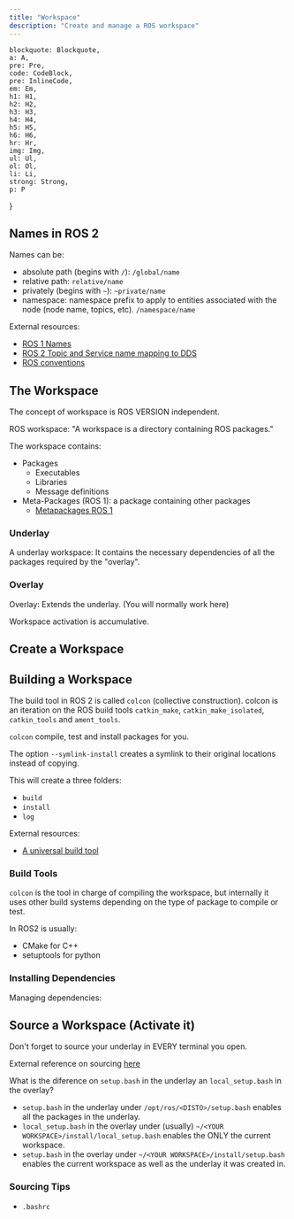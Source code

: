 ```yaml
---
title: "Workspace"
description: "Create and manage a ROS workspace"
---
```


    blockquote: Blockquote,
    a: A,
    pre: Pre,
    code: CodeBlock,
    pre: InlineCode,
    em: Em,
    h1: H1,
    h2: H2,
    h3: H3,
    h4: H4,
    h5: H5,
    h6: H6,
    hr: Hr,
    img: Img,
    ul: Ul,
    ol: Ol,
    li: Li,
    strong: Strong,
    p: P
}

## Names in ROS 2

Names can be:
- absolute path (begins with `/`): `/global/name`
- relative path: `relative/name`
- privately (begins with `~`): `~private/name`
- namespace: namespace prefix to apply to entities associated with the node (node name, topics, etc). `/namespace/name`

<Drawio
    file="ros.drawio"
    page="2"
    description="Names in ROS"
/>


External resources:
- [ROS 1 Names](http://wiki.ros.org/Names)
- [ROS 2 Topic and Service name mapping to DDS](https://design.ros2.org/articles/topic_and_service_names.html)
- [ROS conventions](http://wiki.ros.org/ROS/Patterns/Conventions)

## The Workspace

The concept of workspace is ROS VERSION independent.

ROS workspace: "A workspace is a directory containing ROS packages."

The workspace contains:
- Packages
    - Executables
    - Libraries
    - Message definitions
- Meta-Packages (ROS 1): a package containing other packages
    - [Metapackages ROS 1](http://wiki.ros.org/Metapackages)

### Underlay

A underlay workspace: It contains the necessary dependencies of all the packages required by the "overlay".

### Overlay

Overlay: Extends the underlay. (You will normally work here)

<Important
    note="Keep in mind that an underlay does not necessarily have to be the main ROS 2 installation."
/>

Workspace activation is accumulative.

## Create a Workspace

<Terminal
    title="create a workspace"
    content="mkdir -p ~/ros2_ws/src \
    cd ~/ros2_ws"
/>

## Building a Workspace

The build tool in ROS 2 is called `colcon` (collective construction). colcon is an iteration on the ROS build tools `catkin_make`, `catkin_make_isolated`, `catkin_tools` and `ament_tools`.

`colcon` compile, test and install packages for you.

<Terminal
    title="build workspace"
    content="cd ~/ros2_ws \
    colcon build --symlink-install"
/>

The option `--symlink-install` creates a symlink to their original locations instead of copying.

This will create a three folders:
- `build`
- `install`
- `log`

<Important
    note="You should always run the build command from the ROOT of the workspace"
/>

External resources:
- [A universal build tool](https://design.ros3.org/articles/build_tool.html)

### Build Tools

`colcon` is the tool in charge of compiling the workspace, but internally it uses other build systems depending on the type of package to compile or test.

In ROS2 is usually:
- CMake for C++
- setuptools for python


### Installing Dependencies

Managing dependencies:

<Terminal
    title="install dependencies with rosdep"
    content="rosdep install -i --from-path src --rosdistro humble -y"
/>

## Source a Workspace (Activate it)

Don't forget to source your underlay in EVERY terminal you open.

<Terminal
    title="source underlay"
    content="source /opt/ros/humble/setup.bash"
/>

<Terminal
    title="source overlay"
    content="source ~/ros2_ws/local_setup.bash"
/>

External reference on sourcing [here](https://docs.ros.org/en/humble/Tutorials/Beginner-Client-Libraries/Creating-A-Workspace/Creating-A-Workspace.html#source-the-overlay)

What is the diference on `setup.bash` in the underlay an `local_setup.bash` in the overlay?

- `setup.bash` in the underlay under `/opt/ros/<DISTO>/setup.bash` enables all the packages in the underlay.
- `local_setup.bash` in the overlay under (usually) `~/<YOUR WORKSPACE>/install/local_setup.bash` enables the ONLY the current workspace.
- `setup.bash` in the overlay under `~/<YOUR WORKSPACE>/install/setup.bash` enables the current workspace as well as the underlay it was created in.

<Important
    note="You may need to re-source the workspace after adding new packages"
/>

### Sourcing Tips

- `.bashrc`
